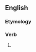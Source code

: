 ==English==

===Etymology===
{{suffix|en|engross|eth}}

===Verb===
{{head|en|verb form}}

# {{en-archaic third-person singular of|engross}}